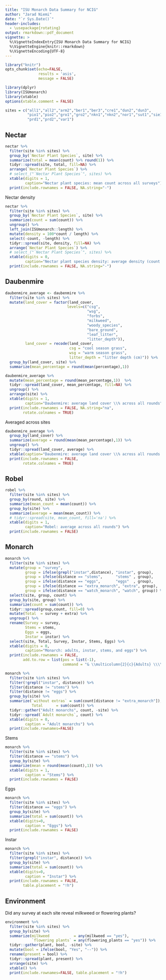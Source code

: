 ```yaml
---
title: "ISU Monarch Data Summary for NCIG"
author: "Jarad Niemi"
date: "`r Sys.Date()`"
header-includes:
  - \usepackage{rotating}
output: rmarkdown::pdf_document
vignette: >
  %\VignetteIndexEntry{ISU Monarch Data Summary for NCIG}
  %\VignetteEngine{knitr::rmarkdown}
  %\VignetteEncoding{UTF-8}
---
```


```r
library("knitr")
opts_chunk$set(echo=FALSE, 
               results = 'asis',
               message = FALSE)
```

```r
library(dplyr)
library(ISUmonarch)
library(xtable)
options(xtable.comment = FALSE)
```

```r
sites = c("all1","all2","arm2","ber1","ber3","cre1","dun2","dun3",
          "pio1","pio2","gro1","gro2","nkn1","nkn2","nor1","sut1","sie1",
          "prd1","prd2","var1")
```



## Nectar

```r
nectar %>%
  filter(site %in% sites) %>%
  group_by(`Nectar Plant Species`, site) %>%
  summarize(total = mean(count) %>% round(1)) %>%
  tidyr::spread(site, total, fill=NA) %>%
  arrange(`Nectar Plant Species`) %>% 
  # select_("`Nectar Plant Species`", sites) %>%
  xtable(digits = 1,
         caption="Nectar plant species: mean count across all surveys") %>%
  print(include.rownames = FALSE, NA.string="-") 
```




\newpage
Nectar density

```r
nectar %>%
  filter(site %in% sites) %>%
  group_by(`Nectar Plant Species`, site) %>%
  summarize(count = sum(count)) %>%
  ungroup() %>%
  left_join(ISUmonarch::length) %>%
  mutate(density = 100*count / length) %>%
  select(-count, -length) %>%
  tidyr::spread(site, density, fill=NA) %>%
  arrange(`Nectar Plant Species`) %>% 
  # select_("`Nectar Plant Species`", sites) %>%
  xtable(digits = 0,
         caption="Nectar plant species density: average density (count / 100 m2) across all rounds") %>%
  print(include.rownames = FALSE, NA.string="-") 
```


\newpage
## Daubenmire

```r
daubenmire_average <- daubenmire %>%
  filter(site %in% sites) %>% 
  mutate(land_cover = factor(land_cover, 
                            levels=c("csg",
                                     "wsg",
                                     "forbs",
                                     "milkweed",
                                     "woody_species",
                                     "bare_ground",
                                     "leaf_litter",
                                     "litter_depth")),
         land_cover = recode(land_cover, 
                             csg = "cool season grass",
                             wsg = "warm season grass",
                             litter_depth = "litter depth (cm)")) %>%
  group_by(land_cover, site) %>%
  summarize(mean_percentage = round(mean(percentage),1))  

daubenmire_average %>%
  mutate(mean_percentage = round(mean_percentage,1))  %>%
  tidyr::spread(land_cover, mean_percentage, fill=NA) %>%
  ungroup() %>% 
  arrange(site) %>% 
  xtable(digits = 1,
         caption="Daubenmire: average land cover \\% across all rounds") %>%
  print(include.rownames = FALSE, NA.string="na",
        rotate.colnames = TRUE) 
```

\newpage

Averaged across sites 

```r
daubenmire_average %>% 
  group_by(land_cover) %>%
  summarize(average = round(mean(mean_percentage),1)) %>% 
  ungroup() %>% 
  tidyr::spread(land_cover, average) %>%
  xtable(caption="Daubenmire: average land cover \\% across all rounds and sites") %>%
  print(include.rownames = FALSE,
        rotate.colnames = TRUE) 
```


## Robel

```r
robel %>%
  filter(site %in% sites) %>%
  group_by(round, site) %>%
  summarize(mean_count = mean(count)) %>%
  group_by(site) %>%
  summarize(average = mean(mean_count)) %>%
  # tidyr::spread(site, mean_count, fill='na') %>%
  xtable(digits = 1,
         caption="Robel: average across all rounds") %>%
  print(include.rownames = FALSE) 
```

\newpage

## Monarch

```r
monarch %>% 
  filter(site %in% sites) %>%
  mutate(group = "survey",
         group = ifelse(grepl("instar",distance), "instar", group),
         group = ifelse(distance == "stems",      "stems" , group),
         group = ifelse(distance == "eggs",       "eggs"  , group),
         group = ifelse(distance == "extra_monarch", "extra", group),
         group = ifelse(distance == "watch_monarch", "watch", group)) %>%
  select(site, group, count) %>%
  group_by(site, group) %>%
  summarize(count = sum(count)) %>%
  tidyr::spread(group,count, fill=0) %>%
  mutate(Total  = survey + extra) %>%
  ungroup() %>%
  rename(Survey = survey,
         Stems = stems,
         Eggs = eggs,
         Instar = instar) %>%
  select(site, Total, Survey, Instar, Stems, Eggs) %>%
  xtable(digits = 0,
         caption="Monarch: adults, instar, stems, and eggs") %>%
  print(include.rownames = FALSE,
        add.to.row = list(pos = list(-1), 
                          command = "& \\multicolumn{2}{c}{Adults} \\\\")) 
```



```r
monarch %>%
  filter(site %in% sites) %>%
  filter(!grepl("instar", distance)) %>%
  filter(distance != "stems") %>%
  filter(distance != "eggs") %>%
  group_by(site) %>%
  summarize(`without extras` = sum(count[distance != "extra_monarch"]),
            Total      = sum(count)) %>%
  tidyr::gather("Adult monarchs", count, -site) %>%
  tidyr::spread(`Adult monarchs`, count) %>%
  xtable(digits = 0,
         caption = "Adult monarchs") %>%
  print(include.rownames=FALSE) 
```

Stems

```r
monarch %>%
  filter(site %in% sites) %>%
  filter(distance == "stems") %>%
  group_by(site) %>%
  summarize(mean = round(mean(count),1)) %>%
  xtable(digits = 1,
         caption = "Stems") %>%
  print(include.rownames = FALSE) 
```

Eggs

```r
monarch %>%
  filter(site %in% sites) %>%
  filter(distance == "eggs") %>%
  group_by(site) %>%
  summarize(total = sum(count)) %>%
  xtable(digits=0,
         caption = "Eggs") %>%
  print(include.rownames = FALSE) 
```


Instar
```r
monarch %>%
  filter(site %in% sites) %>%
  filter(grepl("instar", distance)) %>%
  group_by(site) %>%
  summarize(total = sum(count)) %>%
  xtable(digits=0,
         caption = "Instar") %>%
  print(include.rownames = FALSE,
        table.placement = "!h") 
```


## Environment

Did any survey at each site reveal milkweed or flowering plants?

```r
environment %>%
  filter(site %in% sites) %>%
  group_by(site) %>%
  summarize(milkweed           = any(milkweed == "yes"),
            `flowering plants` = any(flowering_plants == "yes")) %>%
  tidyr::gather(plant, bool, -site) %>%
  mutate(bool = ifelse(bool, "Yes", "--")) %>%
  rename(present = bool) %>%
  tidyr::spread(plant, present) %>%
  arrange(site) %>%
  xtable() %>%
  print(include.rownames=FALSE, table.placement = "!h") 
```


